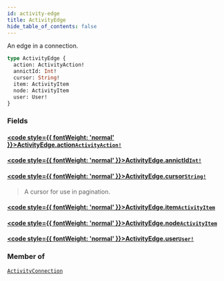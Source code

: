 ```yaml
---
id: activity-edge
title: ActivityEdge
hide_table_of_contents: false
---
```








An edge in a connection.

```graphql
type ActivityEdge {
  action: ActivityAction!
  annictId: Int!
  cursor: String!
  item: ActivityItem
  node: ActivityItem
  user: User!
}
```


### Fields

#### [<code style={{ fontWeight: 'normal' }}>ActivityEdge.<b>action</b></code>](#)<Bullet />[`ActivityAction!`](/docs/graphql-api/beta/reference/enums/activity-action) <Badge class="secondary" text="non-null"/> <Badge class="secondary" text="enum"/>
> 
> 

#### [<code style={{ fontWeight: 'normal' }}>ActivityEdge.<b>annictId</b></code>](#)<Bullet />[`Int!`](/docs/graphql-api/beta/reference/scalars/int) <Badge class="secondary" text="non-null"/> <Badge class="secondary" text="scalar"/>
> 
> 

#### [<code style={{ fontWeight: 'normal' }}>ActivityEdge.<b>cursor</b></code>](#)<Bullet />[`String!`](/docs/graphql-api/beta/reference/scalars/string) <Badge class="secondary" text="non-null"/> <Badge class="secondary" text="scalar"/>
> A cursor for use in pagination.
> 

#### [<code style={{ fontWeight: 'normal' }}>ActivityEdge.<b>item</b></code>](#)<Bullet />[`ActivityItem`](/docs/graphql-api/beta/reference/unions/activity-item) <Badge class="secondary" text="union"/>
> 
> 

#### [<code style={{ fontWeight: 'normal' }}>ActivityEdge.<b>node</b></code>](#)<Bullet />[`ActivityItem`](/docs/graphql-api/beta/reference/unions/activity-item) <Badge class="secondary" text="union"/>
> 
> 

#### [<code style={{ fontWeight: 'normal' }}>ActivityEdge.<b>user</b></code>](#)<Bullet />[`User!`](/docs/graphql-api/beta/reference/objects/user) <Badge class="secondary" text="non-null"/> <Badge class="secondary" text="object"/>
> 
> 



### Member of

[`ActivityConnection`](/docs/graphql-api/beta/reference/objects/activity-connection)  <Badge class="secondary" text="object"/>



